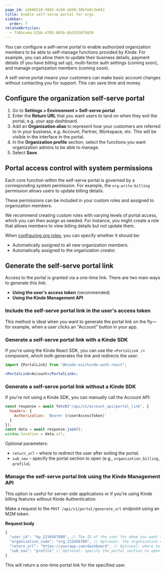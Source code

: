 ```yaml
---
page_id: a2668524-5842-4c68-ab50-30b7e8c3e842
title: Enable self-serve portal for orgs
sidebar:
  order: 7
relatedArticles:
  - f36bce4a-52bb-4785-865b-6b33356f9838
---
```


You can configure a self-serve portal to enable authorized organization members to be able to self-manage functions provided by Kinde. For example, you can allow them to update their business details, payment details (if you have billing set up), multi-factor auth settings (coming soon), and manage organization members (coming soon).

A self-serve portal means your customers can make basic account changes without contacting you for support. This can save time and money.

## Configure the organization self-serve portal

1. Go to **Settings > Environment > Self-serve portal**.
2. Enter the **Return URL** that you want users to land on when they exit the portal, e.g. your app dashboard.
3. Add an **Organization alias** to represent how your customers are referred to in your business, e.g. Account, Partner, Workspace, etc. This will be visible in the interface in the portal.
4. In the **Organization profile** section, select the functions you want organization admins to be able to manage.
5. Select **Save**.

## Portal access control with system permissions

Each core function within the self-serve portal is governed by a corresponding system permission. For example, the `org:write:billing` permission allows users to update billing details.

These permissions can be included in your custom roles and assigned to organization members.

We recommend creating custom roles with varying levels of portal access, which you can then assign as needed. For instance, you might create a role that allows members to view billing details but not update them.

When [configuring org roles](/billing/get-started/add-billing-role/), you can specify whether it should be:

- Automatically assigned to all new organization members.
- Automatically assigned to the organization creator.

## Generate the self-serve portal link

Access to the portal is granted via a one-time link. There are two main ways to generate this link:

- **Using the user's access token** (recommended)
- **Using the Kinde Management API**

### Include the self-serve portal link in the user's access token

This method is ideal when you want to generate the portal link on the fly—for example, when a user clicks an "Account" button in your app.

### Generate a self-serve portal link with a Kinde SDK

If you're using the Kinde React SDK, you can use the `<PortalLink />` component, which both generates the link and redirects the user:

```jsx
import {PortalLink} from "@kinde-oss/kinde-auth-react";

<PortalLink>Account</PortalLink>;
```

### Generate a self-serve portal link without a Kinde SDK

If you're not using a Kinde SDK, you can manually call the Account API:

```js
const response = await fetch("/api/v1/account_api/portal_link", {
  headers: {
    Authorization: `Bearer ${userAccessToken}`
  }
});
const data = await response.json();
window.location = data.url;
```

Optional parameters:

- `return_url` – where to redirect the user after exiting the portal.
- `sub_nav` – specify the portal section to open (e.g., `organization_billing`, `profile`).

### Manage the self-serve portal link using the Kinde Management API

This option is useful for server-side applications or if you're using Kinde billing features without Kinde Authentication.

Make a request to the `POST /api/v1/portal/generate_url` endpoint using an M2M token.

**Request body**

```js
{
  "user_id": "kp_1234567890", // The ID of the user for whom you want to generate the portal link
  "organization_code": "org_123456789", // Optional: the organization code for which the portal link is generated
  "return_url": "https://yourapp.com/dashboard", // Optional: where to redirect the user after exiting the portal
  "sub_nav": "profile" // Optional: specify the portal section to open (e.g., `organization_billing`, `profile`)
}
```

This will return a one-time portal link for the specified user.
